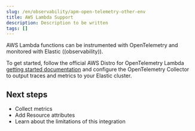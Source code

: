```yaml
---
slug: /en/observability/apm-open-telemetry-other-env
title: AWS Lambda Support
description: Description to be written
tags: []
---
```


<div id="apm-open-telemetry-other-env"></div>

<div id="apm-open-telemetry-aws-lambda"></div>

AWS Lambda functions can be instrumented with OpenTelemetry and monitored with Elastic ((observability)).

To get started, follow the official AWS Distro for OpenTelemetry Lambda [getting started documentation](https://aws-otel.github.io/docs/getting-started/lambda) and configure the OpenTelemetry Collector to output traces and metrics to your Elastic cluster.

<div id="apm-open-telemetry-lambda-next"></div>

## Next steps

* <DocLink slug="/en/observability/apm-open-telemetry-collect-metrics">Collect metrics</DocLink>
* Add <DocLink slug="/en/observability/apm-open-telemetry-resource-attributes">Resource attributes</DocLink>
* Learn about the <DocLink slug="/en/observability/apm-open-telemetry-known-limitations">limitations of this integration</DocLink>

